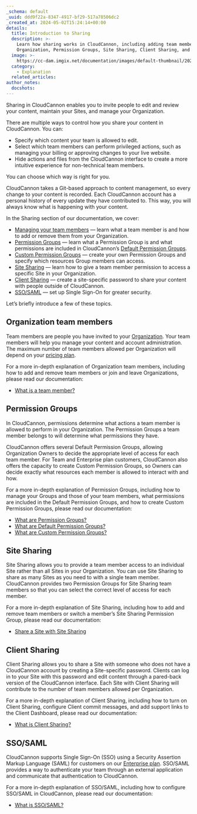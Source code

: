 ```yaml
---
_schema: default
_uuid: ddd9f22a-8347-4917-bf29-517a78506dc2
_created_at: 2024-05-02T15:24:14+00:00
details:
  title: Introduction to Sharing
  description: >-
    Learn how sharing works in CloudCannon, including adding team members to your
    Organization, Permission Groups, Site Sharing, Client Sharing, and SSO/SAML.
  image: >-
    https://cc-dam.imgix.net/documentation/images/default-thumbnail/2023-Q4/CloudCannon-Documentation-Thumbnail.png
  category:
    - Explanation
  related_articles:
author_notes:
  docshots:
---
```

Sharing in CloudCannon enables you to invite people to edit and review your content, maintain your Sites, and manage your Organization.

There are multiple ways to control how you share your content in CloudCannon. You can:

* Specify which content your team is allowed to edit.
* Select which team members can perform privileged actions, such as managing your billing or approving changes to your live website.
* Hide actions and files from the CloudCannon interface to create a more intuitive experience for non-technical team members.

You can choose which way is right for you.

CloudCannon takes a Git-based approach to content management, so every change to your content is recorded. Each CloudCannon account has a personal history of every update they have contributed to. This way, you will always know what is happening with your content.

In the Sharing section of our documentation, we cover:

* [Managing your team members](/documentation/articles/what-is-a-team-member/) — learn what a team member is and how to add or remove them from your Organization.
* [Permission Groups](/documentation/articles/what-are-permission-groups/) — learn what a Permission Group is and what permissions are included in CloudCannon’s [Default Permission Groups](/documentation/articles/what-are-default-permission-groups/).
* [Custom Permission Groups](/documentation/articles/what-are-custom-permission-groups/) — create your own Permission Groups and specify which resources Group members can access.
* [Site Sharing](/documentation/articles/share-a-site-with-site-sharing/) — learn how to give a team member permission to access a specific Site in your Organization.
* [Client Sharing](/documentation/articles/what-is-client-sharing/) — create a site-specific password to share your content with people outside of CloudCannon.
* [SSO/SAML](/documentation/articles/what-is-sso-saml/) — set up Single Sign-On for greater security.

Let’s briefly introduce a few of these topics.

## Organization team members

Team members are people you have invited to your [Organization](/documentation/articles/what-is-an-organization/). Your team members will help you manage your content and account administration. The maximum number of team members allowed per Organization will depend on your [pricing plan](/pricing/).

For a more in-depth explanation of Organization team members, including how to add and remove team members or join and leave Organizations, please read our documentation:

* [What is a team member?](/documentation/articles/what-is-a-team-member/)

## Permission Groups

In CloudCannon, permissions determine what actions a team member is allowed to perform in your Organization. The Permission Groups a team member belongs to will determine what permissions they have.

CloudCannon offers several Default Permission Groups, allowing Organization Owners to decide the appropriate level of access for each team member. For Team and Enterprise plan customers, CloudCannon also offers the capacity to create Custom Permission Groups, so Owners can decide exactly what resources each member is allowed to interact with and how.

For a more in-depth explanation of Permission Groups, including how to manage your Groups and those of your team members, what permissions are included in the Default Permission Groups, and how to create Custom Permission Groups, please read our documentation:

* [What are Permission Groups?](/documentation/articles/what-are-permission-groups/)
* [What are Default Permission Groups?](/documentation/articles/what-are-default-permission-groups/)
* [What are Custom Permission Groups?](/documentation/articles/what-are-custom-permission-groups/)

## Site Sharing

Site Sharing allows you to provide a team member access to an individual Site rather than all Sites in your Organization. You can use Site Sharing to share as many Sites as you need to with a single team member. CloudCannon provides two Permission Groups for Site Sharing team members so that you can select the correct level of access for each member.

For a more in-depth explanation of Site Sharing, including how to add and remove team members or switch a member’s Site Sharing Permission Group, please read our documentation:

* [Share a Site with Site Sharing](/documentation/articles/share-a-site-with-site-sharing/)

## Client Sharing

Client Sharing allows you to share a Site with someone who does not have a CloudCannon account by creating a Site-specific password. Clients can log in to your Site with this password and edit content through a pared-back version of the CloudCannon interface. Each Site with Client Sharing will contribute to the number of team members allowed per Organization.

For a more in-depth explanation of Client Sharing, including how to turn on Client Sharing, configure Client commit messages, and add support links to the Client Dashboard, please read our documentation:

* [What is Client Sharing?](/documentation/articles/what-is-client-sharing/)

## SSO/SAML

CloudCannon supports Single Sign-On (SSO) using a Security Assertion Markup Language (SAML) for customers on our [Enterprise plan](/pricing/). SSO/SAML provides a way to authenticate your team through an external application and communicate that authentication to CloudCannon.

For a more in-depth explanation of SSO/SAML, including how to configure SSO/SAML in CloudCannon, please read our documentation:

* [What is SSO/SAML?](/documentation/articles/what-is-sso-saml/)